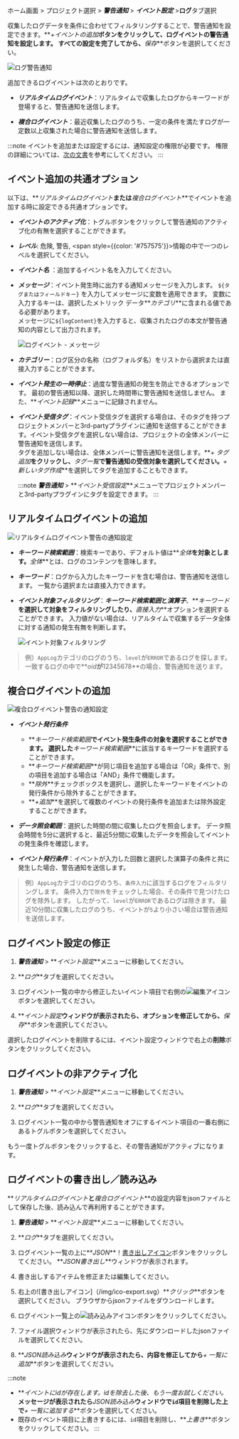 ホーム画面 > プロジェクト選択 > **_警告通知_** > **_イベント設定_** >**ログ**タブ選択

収集したログデータを条件に合わせてフィルタリングすることで、警告通知を設定できます。**_+イベントの追加_**ボタンをクリックして、ログイベントの警告通知を設定します。 すべての設定を完了してから、**_保存_**ボタンを選択してください。

![ログ警告通知](/img/set-event-log-main.png)

追加できるログイベントは次のとおりです。

-   **_リアルタイムログイベント_**：リアルタイムで収集したログからキーワードが登場すると、警告通知を送信します。

-   **_複合ログイベント_**：最近収集したログのうち、一定の条件を満たすログが一定数以上収集された場合に警告通知を送信します。

:::note
イベントを追加または設定するには、通知設定の権限が必要です。 権限の詳細については、[次の文書](../project/project-structure)を参考にしてください。
:::

## イベント追加の共通オプション

以下は、**_リアルタイムログイベント_**または**_複合ログイベント_**でイベントを追加する時に設定できる共通オプションです。

-   **_イベントのアクティブ化_**：トグルボタンをクリックして警告通知のアクティブ化の有無を選択することができます。

-   **_レベル_**: <span class='vslow'>危険</span>, <span class='slow'>警告</span>, <span style={{color: '#757575'}}>情報</span>の中で一つのレベルを選択してください。

-   **_イベント名_** ：追加するイベント名を入力してください。

-   **_メッセージ_**：イベント発生時に出力する通知メッセージを入力します。 `${タグまたはフィールドキー}` を入力してメッセージに変数を適用できます。 変数に入力するキーは、選択したメトリック データ**_カテゴリ_**に含まれる値である必要があります。<br/>
    メッセージに`${logContent}`を入力すると、収集されたログの本文が警告通知の内容として出力されます。

    ![ログイベント - メッセージ](/img/set-event-log-message.png)

-   **_カテゴリー_**：ログ区分の名称（ログフォルダ名）をリストから選択または直接入力することができます。

-   **_イベント発生の一時停止_**：過度な警告通知の発生を防止できるオプションです。 最初の警告通知以降、選択した時間帯に警告通知を送信しません。 また、**_イベント記録_**メニューに記録されません。

-   **_イベント受信タグ_**：イベント受信タグを選択する場合は、そのタグを持つプロジェクトメンバーと3rd-partyプラグインに通知を送信することができます。イベント受信タグを選択しない場合は、プロジェクトの全体メンバーに警告通知を送信します。<br/>タグを追加しない場合は、全体メンバーに警告通知を送信します。**_+ タグ追加_**をクリックし、**_タグ一覧_**で警告通知の受信対象を選択してください。**_+ 新しいタグ作成_**を選択してタグを追加することもできます。

    :::note
    **_警告通知_** > **_イベント受信設定_**メニューでプロジェクトメンバーと3rd-partyプラグインにタグを設定できます。
    :::

## リアルタイムログイベントの追加

![リアルタイムログイベント警告の通知設定](/img/set-event-log.png)

-   **_キーワード検索範囲_**：検索キーであり、デフォルト値は**_全体_**を対象とします。**_全体_**とは、ログのコンテンツを意味します。

-   **_キーワード_**：ログから入力したキーワードを含む場合は、警告通知を送信します。 一覧から選択または直接入力できます。

-   **_イベント対象フィルタリング_**：**_キーワード検索範囲_**と**_演算子_**、**_キーワード_**を選択して対象をフィルタリングしたり、**_直接入力_**オプションを選択することができます。 入力値がない場合は、リアルタイムで収集するデータ全体に対する通知の発生有無を判断します。

    ![イベント対象フィルタリング](/img/set-event-log-filter.png)

> 例）`AppLog`カテゴリのログのうち、`level`が`ERROR`であるログを探します。 一致するログの中で**_oid_**が**12345678**の場合、警告通知を送ります。

## 複合ログイベントの追加

![複合ログイベント警告の通知設定](/img/set-event-complex-log.png)

-   **_イベント発行条件_**
    -   **_キーワード検索範囲_**でイベント発生条件の対象を選択することができます。 選択した**_キーワード検索範囲_**に該当するキーワードを選択することができます。
    -   **_キーワード検索範囲_**が同じ項目を追加する場合は「OR」条件で、別の項目を追加する場合は「AND」条件で機能します。 
    -   **_除外_**チェックボックスを選択し、選択したキーワードをイベントの発行条件から除外することができます。
    -   **_+追加_**を選択して複数のイベントの発行条件を追加または除外設定することができます。

-   **_データ照会範囲_**：選択した時間の間に収集したログを照会します。 データ照会時間を5分に選択すると、最近5分間に収集したデータを照会してイベントの発生条件を確認します。

-   **_イベント発行条件_**：イベントが入力した回数と選択した演算子の条件と共に発生した場合、警告通知を送信します。

> 例）`AppLog`カテゴリのログのうち、`条件入力`に該当するログをフィルタリングします。 条件入力で`除外`をチェックした場合、その条件で見つけたログを除外します。 したがって、`level`が`ERROR`であるログは除きます。 最近10分間に収集したログのうち、イベントが`5`より小さい場合は警告通知を送信します。

## ログイベント設定の修正

1.  **_警告通知_** > **_イベント設定_**メニューに移動してください。

2.  **_ログ_**タブを選択してください。

3.  ログイベント一覧の中から修正したいイベント項目で右側の![編集アイコン](/img/ico-edit.svg)ボタンを選択してください。

4.  **_イベント設定_**ウィンドウが表示されたら、オプションを修正してから、**_保存_**ボタンを選択してください。

選択したログイベントを削除するには、イベント設定ウィンドウで右上の**削除**ボタンをクリックしてください。

## ログイベントの非アクティブ化

1.  **_警告通知_** > **_イベント設定_**メニューに移動してください。

2.  **_ログ_**タブを選択してください。

3.  ログイベント一覧の中から警告通知をオフにするイベント項目の一番右側にあるトグルボタンを選択してください。 

もう一度トグルボタンをクリックすると、その警告通知がアクティブになります。

## ログイベントの書き出し／読み込み

**_リアルタイムログイベント_**と**_複合ログイベント_**の設定内容をjsonファイルとして保存した後、読み込んで再利用することができます。

1.  **_警告通知_** > **_イベント設定_**メニューに移動してください。

2.  **_ログ_**タブを選択してください。

3.  ログイベント一覧の上に**_JSON_**！[書き出しアイコン](/img/ico-export.svg)ボタンをクリックしてください。 **_JSON書き出し_**ウィンドウが表示されます。

4.  書き出しするアイテムを修正または編集してください。

5.  右上の![書き出しアイコン]（/img/ico-export.svg）**_クリック_**ボタンを選択してください。 ブラウザからjsonファイルをダウンロードします。

6.  ログイベント一覧上の![読み込みアイコン](/img/ico-import.svg)ボタンをクリックしてください。

7.  ファイル選択ウィンドウが表示されたら、先にダウンロードしたjsonファイルを選択してください。

8.  **_JSON読み込み_**ウィンドウが表示されたら、内容を修正してから**_+ 一覧に追加_**ボタンを選択してください。

:::note

-   **_イベントにidが存在します。idを除去した後、もう一度お試しください。_**メッセージが表示されたら**_JSON読み込み_**ウィンドウで`id`項目を削除した上で**_+ 一覧に追加する_**ボタンを選択してください。
-   既存のイベント項目に上書きするには、`id`項目を削除し、**_上書き_**ボタンをクリックしてください。
:::
